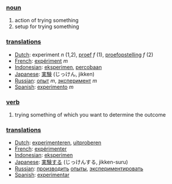 === [[noun]] ===

#action of trying something
#setup for trying something

=== [[translation]]s ===
*[[Dutch]]: experiment ''n'' (1,2), [[proef]] ''f'' (1), [[proefopstelling]] ''f'' (2)
*[[French]]: [[expériment]] ''m''
*[[Indonesian]]: [[eksperimen]], [[coba|percobaan]]
*[[Japanese]]: [[実験]] (じっけん, jikken)
*[[Russian]]: [[опыт]] ''m'', [[эксперимент]] ''m''
*[[Spanish]]: [[experimento]] ''m''

=== [[verb]] ===

#trying something of which you want to determine the outcome

=== [[translation]]s ===
*[[Dutch]]: [[experimenteren]], [[uitproberen]]
*[[French]]: [[expérimenter]]
*[[Indonesian]]: [[eksperimen]]
*[[Japanese]]: [[実験する]] (じっけんする, jikken-suru)
*[[Russian]]: [[производить]] [[опыты]], [[экспериментировать]]
*[[Spanish]]: [[experimentar]]